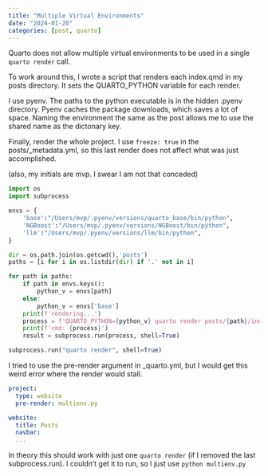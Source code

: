 ```yaml
---
title: "Multiple Virtual Environments"
date: "2024-01-20"
categories: [post, quarto]
---
```


Quarto does not allow multiple virtual environments to be used in a single `quarto render` call.

To work around this, I wrote a script that renders each index.qmd in my posts directory. It sets the QUARTO_PYTHON variable for each render.

I use pyenv. The paths to the python executable is in the hidden .pyenv directory. Pyenv caches the package downloads, which saves a lot of space. Naming the environment the same as the post allows me to use the shared name as the dictonary key. 

Finally, render the whole project. I use `freeze: true` in the posts/_metadata.yml, so this last render does not affect what was just accomplished. 

(also, my initials are mvp. I swear I am not that conceded)

```python
import os
import subprocess

envs = {
    'base':"/Users/mvp/.pyenv/versions/quarto_base/bin/python",
    'NGBoost':"/Users/mvp/.pyenv/versions/NGBoost/bin/python",
    'llm':"/Users/mvp/.pyenv/versions/llm/bin/python",
}

dir = os.path.join(os.getcwd(),'posts') 
paths = [i for i in os.listdir(dir) if '.' not in i]

for path in paths:
    if path in envs.keys():
        python_v = envs[path]
    else:
        python_v = envs['base']
    print(f'rendering...')
    process = f'QUARTO_PYTHON={python_v} quarto render posts/{path}/index.qmd'
    print(f'cmd: {process}')
    result = subprocess.run(process, shell=True)

subprocess.run("quarto render", shell=True)
```

I tried to use the pre-render argument in _quarto.yml, but I would get this weird error where the render would stall.

```yaml
project:
  type: website
  pre-render: multienv.py

website:
  title: Posts
  navbar:
  ...
```

In theory this should work with just one `quarto render` (if I removed the last subprocess.run). I couldn't get it to run, so I just use `python multienv.py`